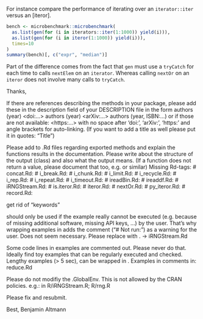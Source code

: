 For instance compare the performance of iterating over an `iterator::iter` versus an [iteror].

```R
bench <- microbenchmark::microbenchmark(
  as.list(gen(for (i in iterators::iter(1:1000)) yield(i))),
  as.list(gen(for (i in iteror(1:1000)) yield(i))),
  times=10
)
summary(bench)[, c("expr", "median")]
```

Part of the difference comes from the fact that `gen` must use a `tryCatch` for each time to calls `nextElem` on an `iterator`. Whereas calling `nextOr` on an `iteror` does not involve many calls to `tryCatch`.

Thanks,

If there are references describing the methods in your package, please
add these in the description field of your DESCRIPTION file in the form
authors (year) <doi:...>
authors (year) <arXiv:...>
authors (year, ISBN:...)
or if those are not available: <https:...>
with no space after 'doi:', 'arXiv:', 'https:' and angle brackets for
auto-linking. (If you want to add a title as well please put it in
quotes: "Title")

Please add \value to .Rd files regarding exported methods and explain
the functions results in the documentation. Please write about the
structure of the output (class) and also what the output means. (If a
function does not return a value, please document that too, e.g.
\value{No return value, called for side effects} or similar)
Missing Rd-tags:
#      concat.Rd: \value
#      i_break.Rd: \value
#      i_chunk.Rd: \value
#    i_limit.Rd: \value
#      i_recycle.Rd: \value
#      i_rep.Rd: \value
#      i_repeat.Rd: \value
#      i_timeout.Rd: \value
#      ireadBin.Rd: \value
#      ireaddf.Rd: \value
#      iRNGStream.Rd: \value
#      is.iteror.Rd: \value
#      iteror.Rd: \value
#      nextOr.Rd: \value
#      py_iteror.Rd: \value
#      record.Rd: \value

get rid of "keywords"

\dontrun{} should only be used if the example really cannot be executed
(e.g. because of missing additional software, missing API keys, ...) by
the user. That's why wrapping examples in \dontrun{} adds the comment
("# Not run:") as a warning for the user. Does not seem necessary.
Please replace \dontrun with \donttest. -> iRNGStream.Rd

Some code lines in examples are commented out. Please never do that.
Ideally find toy examples that can be regularly executed and checked.
Lengthy examples (> 5 sec), can be wrapped in \donttest{}.
Examples in comments in:
       reduce.Rd

Please do not modifiy the .GlobalEnv. This is not allowed by the CRAN
policies. e.g.: in R/iRNGStream.R; R/rng.R

Please fix and resubmit.

Best,
Benjamin Altmann
